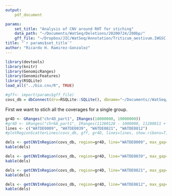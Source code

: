 ```yaml
---
output: 
    pdf_document

params: 
    set_title: "Analysis of CNV around RHT for stiching"
    data_path: "~/Documents/WatSeq/Deletions/20200724/200bp/"
    gff_file: "~/Dropbox/JIC/WatSeq/Annotation/Triticum_aestivum.IWGSC.41.parts.tidy.gff3.gz"
title: "`r params$set_title`"
author: "Ricardo H. Ramirez-Gonzalez"
---
```




```r
library(devtools)
library(knitr)
library(GenomicRanges)
library(GenomicFeatures)
library(RSQLite)
load_all("../bio.cnv/R", TRUE)

#gff<- import(params$gff_file)
covs_db = dbConnect(drv=RSQLite::SQLite(), dbname="~/Documents//WatSeq/Deletions/20200724/200bp/long_tables/covs_200bp.db")
```

First we want to stich all the coverages for a single group. 


```r
gr4D <- GRanges("chr4D_part1", IRanges(18000000, 19000000))
#gr4D <- GRanges("chr6A_part1", IRanges(11280128 - 1000000, 11280811 + 1000000))
lines <- c("WATDE0009", "WATDE0039", "WATDE0821", "WATDE0812")
#plotRegionScatterLines(covs_db, gff, gr4D, lines=lines, show.ribons=T, genes=c("TraesCS4D02G040100"))

dels <- getCNVInRegion(covs_db, region=gr4D, line="WATDE0009", max_gap=20, het=FALSE)
kable(dels)

dels <- getCNVInRegion(covs_db, region=gr4D, line="WATDE0039", max_gap=20, het=FALSE)
kable(dels)

dels <- getCNVInRegion(covs_db, region=gr4D, line="WATDE0821", max_gap=20, het=FALSE)
kable(dels)

dels <- getCNVInRegion(covs_db, region=gr4D, line="WATDE0812", max_gap=20, het=FALSE)
kable(dels)

```
